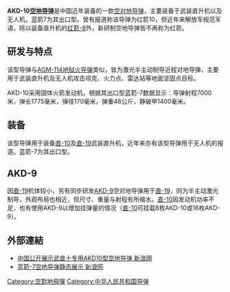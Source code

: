 {{unreferenced|time=2013-10-23T09:43:06+00:00}}
{{Infobox Weapon
|is_missile=yes
|name=AKD-10
|origin= {{PRC}}
|type=空对地导弹
|used_by=[[中國人民解放軍|中國人民解放軍]]
|engine=[[固體火箭|固體火箭]]
|engine_power=
|weight=40 kg
|length=1775 mm
|diameter=170 mm 
|vehicle_range= 7km
|filling=[[高爆反坦克弹|高爆反坦克弹]]
|guidance= 激光半主动制导 
|detonation=[[触发引信|触发引信]]
|launch_platform=[[直-10|直-10]]/[[WZ-10|WZ-10]]<br>[[直-19|直-19]]/[[WZ-19|WZ-19]]
}}
'''AKD-10[[空地导弹|空地导弹]]'''是中国近年装备的一款[[空对地导弹|空对地导弹]]，主要装备于武装直升机以及无人机，蓝箭7为其出口型。曾有报道称该导弹为红箭10，但近年来解放军规范军语，除以装备直升机的[[红箭-8|红箭-8]]外，新研制空地导弹皆不再称为红箭。

== 研发与特点 ==
:
该型导弹与[[AGM-114地狱火导弹|AGM-114地狱火导弹]]类似，皆为激光半主动制导近程对地导弹，主要用于武装直升机及无人机攻击坦克、火力点、雷达站等地面坚固点目标。
:
AKD-10采用固体火箭发动机，根据其出口型蓝箭-7数据显示：导弹射程7000米，弹长1775毫米，弹径170毫米，弹重46公斤，静破甲1400毫米。

== 装备 ==
该型导弹用于装备[[直-10|直-10]]及[[直-19|直-19]]武装直升机，近年来亦有该型导弹用于无人机的报道。蓝箭-7为其出口型。

== AKD-9 ==
因[[直-19|直-19]]机体较小，另有同步研发[[AKD-9|AKD-9]]空对地导弹用于[[直-19|直-19]]，同为半主动激光制导，外观布局也相近，但尺寸、重量与射程有所缩水。[[直-10|直-10]]因发动机功率不足，也有使用AKD-9以增加挂弹量的情况（[[直-10|直-10]]可挂载8枚AKD-10或16枚AKD-9）。

== 外部連結 ==
* [http://mil.news.sina.com.cn/p/2008-11-04/2230528557.html 中国公开展示武直十专用AKD10型空地导弹 新浪网]{{Wayback|url=http://mil.news.sina.com.cn/p/2008-11-04/2230528557.html |date=20140427024729 }}
* [http://slide.mil.news.sina.com.cn/slide_8_3006_4274.html 蓝箭-7空地导弹静态展示 新浪网]{{Wayback|url=http://slide.mil.news.sina.com.cn/slide_8_3006_4274.html |date=20100613112447 }}

{{中华人民共和国导弹}}

[[Category:空對地飛彈|Category:空對地飛彈]]
[[Category:中华人民共和国导弹|Category:中华人民共和国导弹]]